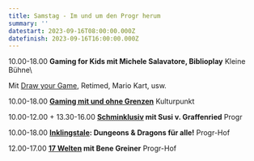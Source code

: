 ```yaml
---
title: Samstag - Im und um den Progr herum
summary: ''
datestart: 2023-09-16T08:00:00.000Z
datefinish: 2023-09-16T16:00:00.000Z
---
```


10.00-18.00 **Gaming for Kids mit Michele Salavatore, Biblioplay**   Kleine Bühne\

Mit [Draw your Game](https://playbern.ch/posts/OSMO-und-Draw-your-Game), Retimed, Mario Kart, usw.

10.00-18.00 **[Gaming mit und ohne Grenzen](https://playbern.ch/posts/Barrieren-in-Games-und-wie-sie-verhindert-werden-knnen)**   Kulturpunkt

10.00-12.00   +   13.30-16.00  **[Schminklusiv](https://playbern.ch/admin/index.html#/~/posts/Schminklusiv--schminken-fr-alle "Schminklusiv") mit Susi v. Graffenried**			Progr

10.00-18.00	**[Inklingstale](https://playbern.ch/posts/InklingsTale): Dungeons & Dragons für alle!** 	Progr-Hof

12.00-17.00	**[17 Welten](https://playbern.ch/posts/17-Welten---Agentur-fr-Universalreisen-und-andere-Spaziergnge) mit Bene Greiner** 			Progr-Hof
